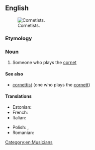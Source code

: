 ==English==
[[File:2008 BC Highland Games.jpg|thumbnail|Cornetists.]]

===Etymology===
{{suffix|cornet|ist|lang=en}}

===Noun===
{{en-noun}}

# Someone who plays the [[cornet]]

====See also====
* [[cornettist]] (one who plays the [[cornett]])

====Translations====
{{trans-top}}
* Estonian: {{t|et|kornetimängija}}
* French: {{t+|fr|cornettiste|m|f}}
* Italian: {{t|it|cornettista|m|f}}
{{trans-mid}}
* Polish: {{t|pl|kornecista|m}}, {{t|pl|kornecistka|f}}
* Romanian: {{t|ro|cornetist|m}} {{qualifier|rare}}
{{trans-bottom}}

[[Category:en:Musicians]]